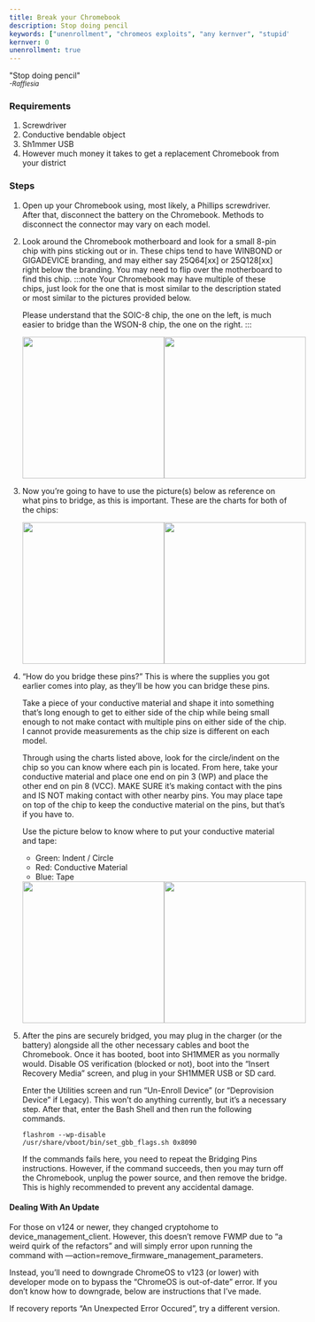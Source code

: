 ```yaml
---
title: Break your Chromebook
description: Stop doing pencil
keywords: ["unenrollment", "chromeos exploits", "any kernver", "stupid", "dumb", "you're a dumbass if you use this"]
kernver: 0
unenrollment: true
---
```


"Stop doing pencil"<br/>
<small>*-Rafflesia*</small>

### Requirements
1. Screwdriver
2. Conductive bendable object
3. Sh1mmer USB
4. However much money it takes to get a replacement Chromebook from your district

### Steps
1. Open up your Chromebook using, most likely, a Phillips screwdriver. After that, disconnect the battery on the Chromebook. Methods to disconnect the connector may vary on each model.
2. Look around the Chromebook motherboard and look for a small 8-pin chip with pins sticking out or in. These chips tend to have WINBOND or GIGADEVICE branding, and may either say 25Q64[xx] or 25Q128[xx] right below the branding. You may need to flip over the motherboard to find this chip.
    :::note
    Your Chromebook may have multiple of these chips, just look for the one that is most similar to the description stated or most similar to the pictures provided below.

    Please understand that the SOIC-8 chip, the one on the left, is much easier to bridge than the WSON-8 chip, the one on the right.
    :::
    <div style="display: flex; flex-direction: row; justify-content: space-evenly;"><img src="/assets/soic-8-chip.jpg" width="256"/><img src="/assets/wson-8-chip.png" width="256"/></div>
3. Now you’re going to have to use the picture(s) below as reference on what pins to bridge, as this is important. These are the charts for both of the chips:
    <div style="display: flex; flex-direction: row; justify-content: space-evenly;"><img src="/assets/soic-8-chart.png" width="256"/><img src="/assets/wson-8-chart.png" width="256"/></div>
4. “How do you bridge these pins?” This is where the supplies you got earlier comes into play, as they’ll be how you can bridge these pins.

    Take a piece of your conductive material and shape it into something that’s long enough to get to either side of the chip while being small enough to not make contact with multiple pins on either side of the chip. I cannot provide measurements as the chip size is different on each model.

    Through using the charts listed above, look for the circle/indent on the chip so you can know where each pin is located. From here, take your conductive material and place one end on pin 3 (WP) and place the other end on pin 8 (VCC). MAKE SURE it’s making contact with the pins and IS NOT making contact with other nearby pins. You may place tape on top of the chip to keep the conductive material on the pins, but that’s if you have to.

    Use the picture below to know where to put your conductive material and tape:

    * Green: Indent / Circle
    * Red: Conductive Material
    * Blue: Tape

    <div style="display: flex; flex-direction: row; justify-content: space-evenly;"><img src="/assets/soic-8-bridge.png" width="256"/><img src="/assets/wson-8-bridge.png" width="256"/></div>

5. After the pins are securely bridged, you may plug in the charger (or the battery) alongside all the other necessary cables and boot the Chromebook. Once it has booted, boot into SH1MMER as you normally would. Disable OS verification (blocked or not), boot into the “Insert Recovery Media” screen, and plug in your SH1MMER USB or SD card.

    Enter the Utilities screen and run “Un-Enroll Device” (or “Deprovision Device” if Legacy). This won’t do anything currently, but it’s a necessary step. After that, enter the Bash Shell and then run the following commands.

    ```
    flashrom --wp-disable
    /usr/share/vboot/bin/set_gbb_flags.sh 0x8090
    ```
    If the commands fails here, you need to repeat the Bridging Pins instructions. However, if the command succeeds, then you may turn off the Chromebook, unplug the power source, and then remove the bridge. This is highly recommended to prevent any accidental damage.

#### Dealing With An Update
For those on v124 or newer, they changed cryptohome to device_management_client. However, this doesn’t remove FWMP due to “a weird quirk of the refactors” and will simply error upon running the command with —action=remove_firmware_management_parameters.

Instead, you’ll need to downgrade ChromeOS to v123 (or lower) with developer mode on to bypass the “ChromeOS is out-of-date” error. If you don’t know how to downgrade, below are instructions that I’ve made.

If recovery reports “An Unexpected Error Occured”, try a different version.